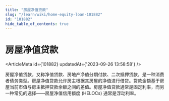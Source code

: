 ```yaml
---
title: "房屋净值贷款"
slug: "/learn/wiki/home-equity-loan-101882"
id: "101882"
hide_table_of_contents: true
---
```



# 房屋净值贷款

<ArticleMeta id={101882} updatedAt={'2023-09-26 13:58:58'} />
<div className='border-solid border-b border-t-0 my-4 border-[var(--ifm-color-gray-300)]' />

房屋净值贷款，又称净值贷款、房地产净值分期付款、二次抵押贷款，是一种消费者债务类型。房屋净值贷款允许房主根据其房屋的净值进行借贷。贷款金额基于房屋当前市值与房主抵押贷款余额之间的差值。房屋净值贷款通常是固定利率，而另一种常见的选择——房屋净值信用额度 (HELOCs) 通常是浮动利率。

